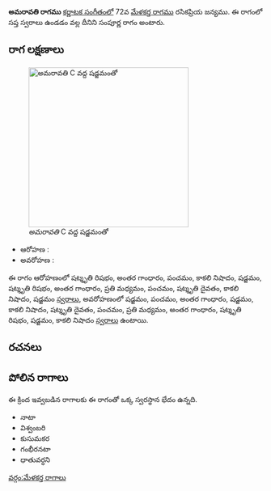{{Infobox ragam
	| name          	= అమరావతి
	| synonym	    	= 
	| mela          	= 
	| chakra        	= 
	| janaka        	= 
	| type          	= సంపూర్ణ
	| arohanam      	= {{svaraC|R3|G3|P|N3|S|R3|G3|M2|P|D3|N3|S'}} 
	| avarohanam    	= {{svaraC|S'|P|G3|S|N3|D3|P|M2|G3|R3|S|N3}}
	| jeeva         	=
	| chhaya        	=
	| nyasa         	=
	| vishesha      	= 
	| equivalent  		= 
}}
{{కర్ణాటక సంగీత రాగాలు}}
'''అమరావతి రాగము''' [[కర్ణాటక సంగీతం]]లో 72వ [[మేళకర్త రాగము]] రసికప్రియ జన్యము.  ఈ రాగంలో సప్త స్వరాలు ఉండడం వల్ల దీనిని సంపూర్ణ రాగం అంటారు.


==రాగ లక్షణాలు==
[[Image:amaravati_kb2wiki.png|thumb|right|316px|''అమరావతి'' C వద్ద షడ్జమంతో]]

* ఆరోహణ : {{svaraC|R3|G3|P|N3|S|R3|G3|M2|P|D3|N3|S'}} 
* అవరోహణ : {{svaraC|S'|P|G3|S|N3|D3|P|M2|G3|R3|S|N3}}

ఈ రాగం ఆరోహణంలో షట్శృతి రిషభం, అంతర గాంధారం, పంచమం, కాకలి  నిషాదం, షడ్జమం, షట్శృతి రిషభం, అంతర గాంధారం, ప్రతి మధ్యమం, పంచమం, షట్శృతి దైవతం, కాకలి  నిషాదం, షడ్జమం [[స్వరాలు]], అవరోహణంలో షడ్జమం, పంచమం, అంతర గాంధారం, షడ్జమం, కాకలి  నిషాదం, షట్శృతి దైవతం, పంచమం, ప్రతి మధ్యమం, అంతర గాంధారం, షట్శృతి రిషభం, షడ్జమం, కాకలి  నిషాదం [[స్వరాలు]] ఉంటాయి.

==రచనలు==



==పోలిన రాగాలు==
ఈ క్రింద ఇవ్వబడిన రాగాలకు ఈ రాగంతో ఒక్క స్వరస్థాన భేదం ఉన్నది.
* నాటా
* విశ్వంబరి
* కుసుమకర
* గంభీరనటా
* ధాతువర్ధని



[[వర్గం:మేళకర్త రాగాలు]]